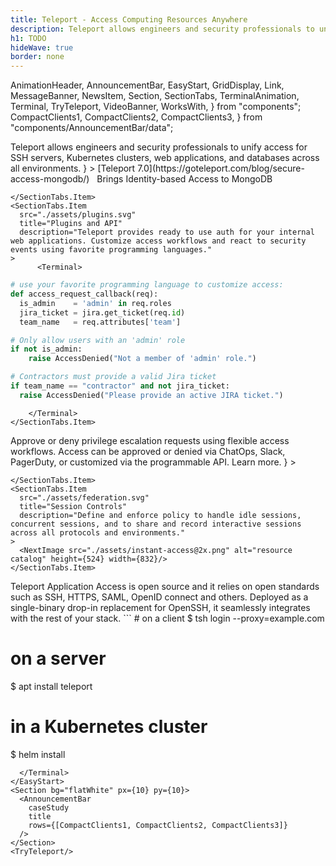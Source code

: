```yaml
---
title: Teleport - Access Computing Resources Anywhere
description: Teleport allows engineers and security professionals to unify access for SSH servers, Kubernetes clusters, web applications, and databases across all environments.
h1: TODO
hideWave: true
border: none
---
```

  AnimationHeader,
  AnnouncementBar,
  EasyStart,
  GridDisplay,
  Link,
  MessageBanner,
  NewsItem,
  Section,
  SectionTabs,
  TerminalAnimation,
  Terminal,
  TryTeleport,
  VideoBanner,
  WorksWith,
} from "components";
  CompactClients1,
  CompactClients2,
  CompactClients3,
} from "components/AnnouncementBar/data";

<Section bg="grayWave">
  <AnimationHeader
    title="Quickly access any computing resource anywhere"
    subtitle="Teleport Access Plane"
    description={
      <>
        Teleport allows engineers and security professionals to unify access for SSH servers, Kubernetes clusters, web applications, and databases across all environments.      
      </>
    }
  >
  <TerminalAnimation text="homepage"/>
  </AnimationHeader>
  <NewsItem newsImg>
    [Teleport 7.0](https://goteleport.com/blog/secure-access-mongodb/) &nbsp; Brings Identity-based Access to MongoDB
  </NewsItem>
  <AnnouncementBar />
</Section>
<GridDisplay productCard cardStyle="productCard" bg="wavelight">
  <ProductCard 
  title="Teleport Server Access" 
  src="../sharedAssets/images/server.svg" 
  href="/ssh-server-access" 
  description="For SSH servers behind NAT in multiple environments."/>
  <ProductCard 
  title="Teleport Kubernetes Access" 
  src="../sharedAssets/images/kubernetes.svg" 
  href="/kubernetes-access" 
  description="For Kubernetes clusters behind NAT in multiple environments."/>
  <ProductCard 
  title="Teleport Application Access" 
  src="../sharedAssets/images/application.svg" 
  href="/application-access" 
  description="For web applications behind NAT in multiple environments."/>
  <ProductCard 
  title="Teleport Database Access" 
  src="../sharedAssets/images/database.svg" 
  href="/database-access" 
  description="For databases behind NAT in multiple environments."/>
</GridDisplay>
<Section bg="grayWave">
  <SectionTabs 
    narrowTabs
    alignment="tabsLeft"
    title="Access that doesn't get in the way" 
    description="A single sign-on allows discovery and instant access to all layers of your tech stack behind NAT across clouds, data centers, or on the edge. There is no more juggling of shared secrets, SSH keys, or hopping between VPNs and multiple access points.">
    <SectionTabs.Item
      src="./assets/catalog.svg"
      title="Unified Resource Catalog"
      description="There is no need to maintain inventories. Enjoy the live view of all servers, Kubernetes clusters, internal applications, databases, and live sessions across all environments."
    >
      <NextImage src="./assets/resource-catalog-browser@2x.png" alt="resource catalog" height={524} width={832}/>
    </SectionTabs.Item>
    <SectionTabs.Item
      src="./assets/recording.svg"
      title="Session Recording"
      description="Invite colleagues to collaborate in a shared session. Work together to troubleshoot a problem on a remote server or on each others’ laptops. Record sessions for knowledge-sharing purposes."
    >
        <NextImage src="./assets/session-replay.gif" alt="resource catalog" height={524} width={832}/>

    </SectionTabs.Item>
    <SectionTabs.Item
      src="./assets/plugins.svg"
      title="Plugins and API"
      description="Teleport provides ready to use auth for your internal web applications. Customize access workflows and react to security events using favorite programming languages."
    >
          <Terminal>
  ```python
  # use your favorite programming language to customize access:
  def access_request_callback(req):
    is_admin    = 'admin' in req.roles
    jira_ticket = jira.get_ticket(req.id)
    team_name   = req.attributes['team']

  # Only allow users with an 'admin' role
  if not is_admin:
      raise AccessDenied("Not a member of 'admin' role.")

  # Contractors must provide a valid Jira ticket
  if team_name == "contractor" and not jira_ticket:
    raise AccessDenied("Please provide an active JIRA ticket.")
  ```
        </Terminal>
    </SectionTabs.Item>
  </SectionTabs>
</Section>
<Section bg="grayWave">
  <SectionTabs 
  narrowTabs
    alignment="tabsRight"
    title="Easily implement security and compliance" 
    description="Use Teleport to adopt industry best practices for access across all protocols and all environments with minimal configuration. Easily enforce MFA, RBAC, and SSO using identity-based short-lived certificates.">
    <SectionTabs.Item
      src="./assets/grant-access.svg"
      title="Access Requests"
      description={
        <>
        Approve or deny privilege escalation requests using flexible access workflows. Access can be approved or denied via ChatOps, Slack, PagerDuty, or customized via the programmable API. <Link scheme="site" href="/features/access-requests/">Learn more</Link>.
        </>
        }
    >
      <NextImage src="./assets/access-request-browser@2x.png" alt="resource catalog" height={524} width={832}/>
    </SectionTabs.Item>
    <SectionTabs.Item
      src="./assets/sso.png"
      title="Access Controls"
      description="Use flexible access controls to implement compliance standards such as SOC2, PCI, and FedRAMP. Teleport can bring new and legacy resources into compliance."
    >
        <NextImage src="./assets/compliance@2x.png" alt="resource catalog" height={524} width={832}/>

    </SectionTabs.Item>
    <SectionTabs.Item
      src="./assets/federation.svg"
      title="Session Controls"
      description="Define and enforce policy to handle idle sessions, concurrent sessions, and to share and record interactive sessions across all protocols and environments."
    >
      <NextImage src="./assets/instant-access@2x.png" alt="resource catalog" height={524} width={832}/>
    </SectionTabs.Item>
  </SectionTabs>
</Section>
<Section bg="grayWave">
  <SectionTabs 
  narrowTabs
    alignment="tabsLeft"
    title="Complete visibility into access and behavior" 
    description="Teleport records interactive sessions, filesystem changes, data transfers, command executions and other security events across all environments into a structured audit log, making it easy to see what’s happening and who is responsible.">
    <SectionTabs.Item
      src="./assets/catalog.svg"
      title="Unified Resource Catalog"
      description="There is no need to maintain inventories. Enjoy the live view of all servers, Kubernetes clusters, internal applications, databases, and live sessions across all environments."
    >
      <NextImage src="./assets/resource-catalog-browser@2x.png" alt="resource catalog" height={524} width={832}/>
    </SectionTabs.Item>
    <SectionTabs.Item
      src="./assets/live-view.svg"
      title="Live Session View"
      description="Teleport maintains a list of live sessions across all protocols and environments, providing a picture of what’s happening. Each session is recorded and tied to identities of humans and machines involved."
    >
        <NextImage src="./assets/active-sessions-browser@2x.png" alt="resource catalog" height={524} width={832}/>
    </SectionTabs.Item>
    <SectionTabs.Item
      src="./assets/events.svg"
      title="Audit Log"
      description="Teleport streams recorded sessions and security events to a centralized destination of choice such as SIEM solutions to help integrate access events into a single source of truth."
    >
      <NextImage src="./assets/audit-log-card@2x.png" alt="resource catalog" height={524} width={832}/>
    </SectionTabs.Item>
  </SectionTabs>
</Section>
<VideoBanner title="Demo Video" videoId="8dDRW37fsy4" />
<WorksWith title="Works with everything you have">
  Teleport Application Access is open source and it relies on open standards such as SSH, HTTPS, SAML, OpenID connect and others. Deployed as a single-binary drop-in replacement for OpenSSH, it seamlessly integrates with the rest of your stack.
</WorksWith>
<EasyStart>
  <Terminal>
```
# on a client
$ tsh login --proxy=example.com

# on a server
$ apt install teleport

# in a Kubernetes cluster
$ helm install
```
  </Terminal>
</EasyStart>
<Section bg="flatWhite" px={10} py={10}>
  <AnnouncementBar
    caseStudy
    title
    rows={[CompactClients1, CompactClients2, CompactClients3]}
  />
</Section>
<TryTeleport/>

